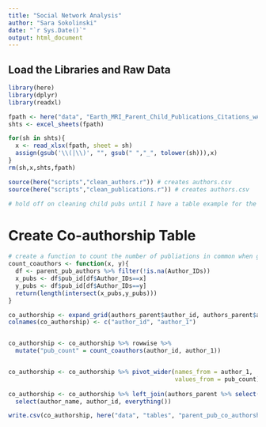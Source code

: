 ```yaml
---
title: "Social Network Analysis"
author: "Sara Sokolinski"
date: "`r Sys.Date()`"
output: html_document
---
```


## Load the Libraries and Raw Data

```r

library(here)
library(dplyr)
library(readxl)

fpath <- here("data", "Earth_MRI_Parent_Child_Publications_Citations_wAuthors.xlsx")
shts <- excel_sheets(fpath)

for(sh in shts){
  x <- read_xlsx(fpath, sheet = sh)
  assign(gsub('\\(|\\)', "", gsub(" ","_", tolower(sh))),x)
}
rm(sh,x,shts,fpath)

source(here("scripts","clean_authors.r")) # creates authors.csv
source(here("scripts","clean_publications.r")) # creates authors.csv

# hold off on cleaning child pubs until I have a table example for the parent publications
```


# Create Co-authorship Table

```r
# create a function to count the number of publiations in common when given two author_ids
count_coauthors <- function(x, y){
  df <- parent_pub_authors %>% filter(!is.na(Author_IDs))
  x_pubs <- df$pub_id[df$Author_IDs==x]
  y_pubs <- df$pub_id[df$Author_IDs==y]
  return(length(intersect(x_pubs,y_pubs)))
}

co_authorship <- expand_grid(authors_parent$author_id, authors_parent$author_id) 
colnames(co_authorship) <- c("author_id", "author_1")


co_authorship <- co_authorship %>% rowwise %>%
  mutate("pub_count" = count_coauthors(author_id, author_1))


co_authorship <- co_authorship %>% pivot_wider(names_from = author_1,
                                               values_from = pub_count)
  
co_authorship <- co_authorship %>% left_join(authors_parent %>% select(author_name, author_id)) %>%
  select(author_name, author_id, everything())

write.csv(co_authorship, here("data", "tables", "parent_pub_co_authorship.csv"))
```





